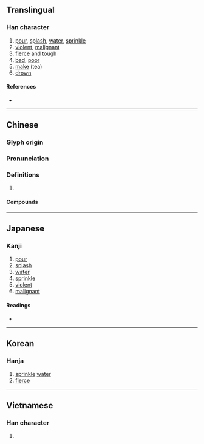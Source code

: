 {{also|泼|溌}}
{{character info/new}}
==Translingual==
{{Han simplified forms|潑|溌|泼|ex=y}}

===Han character===
{{Han char|rn=85|rad=水|as=12|sn=15|four=32147|canj=ENOE|ids=⿰氵發}}

# [[pour]], [[splash]], [[water]], [[sprinkle]]
# [[violent]], [[malignant]]
# [[fierce]] and [[tough]]
# [[bad]], [[poor]]
# [[make]] (tea){{rfv-sense|lang=zh}}
# [[drown]]{{rfv-sense|lang=zh}}

====References====
* {{Han ref|kx=0648.340|dkj=18225|dj=1058.180|hdz=31750.070|uh=6F51|ud=28497|bh=BCE2|bd=48354}}

----

==Chinese==
{{zh-forms|s=泼}}

===Glyph origin===
{{Han etym}}

===Pronunciation===
{{zh-pron
|m=pō
|c=put3
|h=pfs=phat
|md=
|mn=phoah/phoat
|mn_note=phoah - vernacular; phoat - literary
|w=
|mc=
|oc=y
|cat=a,n,v
}}

===Definitions===
{{zh-hanzi}}

# {{rfdef|lang=zh}}

====Compounds====
{{zh-der|天真活潑|惡言潑語|性潑凶頑|如湯潑雪|潑辣|潑皮賴虎|瓢潑|村聲潑嗓|潑包婁|撒潑打滾|潑做|潑潑剌剌|潑說|放刁撒潑|潑墨山水|潑聲|潑悍|潑才|潑醅|潑剌剌|潑天也似|窮身潑命|潑皮無賴|潑賤煙花|潑潑撒撒|潑賤|活潑|潑賴|潑實|放乖潑|潑皮貨|潑墨人物|漂潑|灑潑|潑灑|潑男女|放潑|潑醋|潑丟潑養|打滾撒潑|潑無徒|潑毛神|潑賤人|潑花團|潑魔|潑腳子貨|潑冷水|潑物|潑天|潑火|潑浪鼓|潑水|潑水難收|潑殘生|潑婦|潑髒水|潑風刀|潑辣貨|潑賸飯|潑言語|潑腳|潑聲浪氣|潑聲浪嗓|潑猴|潑煙花|潑油救火|潑水節|潑性命|潑天大膽|潑剌|潑出膽子|活活潑潑|村潑|潑哭潑鬧|撒潑放刁|潑皮|撒潑|潑墨|潑毛團|風潑|馬前潑水}}

----

==Japanese==

===Kanji===
{{ja-kanji|grade=|rs=水12}}

# [[pour]]
# [[splash]]
# [[water]]
# [[sprinkle]]
# [[violent]]
# [[malignant]]

====Readings====
* {{ja-readings|on=[[はつ]] (hatsu)|kun=[[もる]] (moru), [[とびちる]] (tobichiru), [[そそぐ]] (sosogu)}}

----

==Korean==

===Hanja===
{{ko-hanja|hangeul=발|eumhun=|rv=bal|mr=pal|y=pal}}

# [[sprinkle]] [[water]]
# [[fierce]]

----

==Vietnamese==

===Han character===
{{vi-readings|rs=水12| hanviet = bát}}

# {{defn|lang=vi|sort=水12}}

{{cln|vi|Han tu}}
